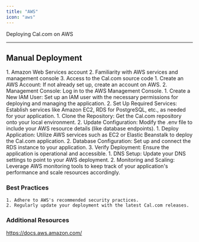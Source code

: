 ```yaml
---
title: "AWS"
icon: "aws"
---
```


Deploying Cal.com on AWS

---

## Manual Deployment

<Steps>
  <Step title="Prerequisites">
    1. Amazon Web Services account 2. Familiarity with AWS services and management console 3. Access to the
    Cal.com source code
  </Step>
  <Step title="AWS Environment Setup">
    1. Create an AWS Account: If not already set up, create an account on AWS. 2. Management Console: Log in
    to the AWS Management Console.
  </Step>
  <Step title="Creating AWS Resources">
    1. Create a New IAM User: Set up an IAM user with the necessary permissions for deploying and managing the
    application. 2. Set Up Required Services: Establish services like Amazon EC2, RDS for PostgreSQL, etc., as
    needed for your application.
  </Step>
  <Step title="Configuring Cal.com">
    1. Clone the Repository: Get the Cal.com repository onto your local environment. 2. Update Configuration:
    Modify the .env file to include your AWS resource details (like database endpoints).
  </Step>
  <Step title="Deploying on AWS">
    1. Deploy Application: Utilize AWS services such as EC2 or Elastic Beanstalk to deploy the Cal.com
    application. 2. Database Configuration: Set up and connect the RDS instance to your application. 3. Verify
    Deployment: Ensure the application is operational and accessible.
  </Step>
  <Step title="Post-Deployment Steps">
    1. DNS Setup: Update your DNS settings to point to your AWS deployment. 2. Monitoring and Scaling:
    Leverage AWS monitoring tools to keep track of your application's performance and scale resources
    accordingly.
  </Step>
</Steps>

### Best Practices

    1. Adhere to AWS's recommended security practices.
    2. Regularly update your deployment with the latest Cal.com releases.

### Additional Resources

https://docs.aws.amazon.com/
